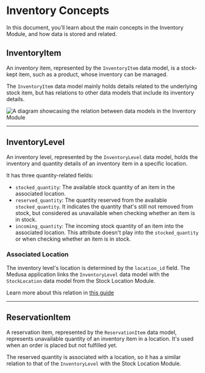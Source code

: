 # Inventory Concepts

In this document, you’ll learn about the main concepts in the Inventory Module, and how data is stored and related.

## InventoryItem

An inventory item, represented by the `InventoryItem` data model, is a stock-kept item, such as a product, whose inventory can be managed.

The `InventoryItem` data model mainly holds details related to the underlying stock item, but has relations to other data models that include its inventory details.

![A diagram showcasing the relation between data models in the Inventory Module](https://res.cloudinary.com/dza7lstvk/image/upload/v1709658103/Medusa%20Resources/inventory-architecture_kxr2ql.png)

---

## InventoryLevel

An inventory level, represented by the `InventoryLevel` data model, holds the inventory and quantity details of an inventory item in a specific location.

It has three quantity-related fields:

- `stocked_quantity`: The available stock quantity of an item in the associated location.
- `reserved_quantity`: The quantity reserved from the available `stocked_quantity`. It indicates the quantity that's still not removed from stock, but considered as unavailable when checking whether an item is in stock.
- `incoming_quantity`: The incoming stock quantity of an item into the associated location. This attribute doesn't play into the `stocked_quantity` or when checking whether an item is in stock.

### Associated Location

The inventory level's location is determined by the `location_id` field. The Medusa application links the `InventoryLevel` data model with the `StockLocation` data model from the Stock Location Module.

Learn more about this relation in [this guide](../relations-to-other-modules/page.mdx#stock-location-module)

---

## ReservationItem

A reservation item, represented by the `ReservationItem` data model, represents unavailable quantity of an inventory item in a location. It's used when an order is placed but not fulfilled yet.

The reserved quantity is associated with a location, so it has a similar relation to that of the `InventoryLevel` with the Stock Location Module.
